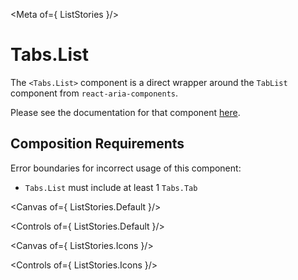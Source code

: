 [//]: # (Copyright 2025 Hypergiant Galactic Systems Inc. All rights reserved.
This file is licensed to you under the Apache License, Version 2.0 &#40;the "License"&#41;
you may not use this file except in compliance with the License. You may obtain a copy
of the License at https://www.apache.org/licenses/LICENSE-2.0)
[//]: # (Unless required by applicable law or agreed to in writing, software distributed under
the License is distributed on an "AS IS" BASIS, WITHOUT WARRANTIES OR REPRESENTATIONS
OF ANY KIND, either express or implied. See the License for the specific language
governing permissions and limitations under the License.)



<Meta of={ ListStories }/>

# Tabs.List

The `<Tabs.List>` component is a direct wrapper around the `TabList` component from `react-aria-components`.

Please see the documentation for that component [here](https://react-spectrum.adobe.com/react-aria/Tabs.html).

## Composition Requirements

Error boundaries for incorrect usage of this component:

- `Tabs.List` must include at least 1 `Tabs.Tab`

<Canvas of={ ListStories.Default }/>

<Controls of={ ListStories.Default }/>

<Canvas of={ ListStories.Icons }/>

<Controls of={ ListStories.Icons }/>



